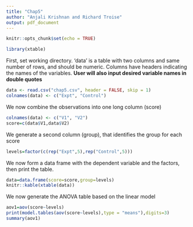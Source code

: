 ```yaml
---
title: "Chap5"
author: "Anjali Krishnan and Richard Troise"
output: pdf_document
---
```


```r
knitr::opts_chunk$set(echo = TRUE)
```

```r
library(xtable)
```

First, set working directory. 'data' is a table with two columns and same number of rows, and should be numeric. Columns have headers indicating the names of the variables. **User will also input desired variable names in double quotes**
```r
data <- read.csv("chap5.csv", header = FALSE, skip = 1)
colnames(data) <- c("Expt", "Control")
```

We now combine the observations into one long column (score)
```r
colnames(data) <- c("V1", "V2")
score=c(data$V1,data$V2)
```

We generate a second column (group), that identifies the group for each score
```r
levels=factor(c(rep("Expt",5),rep("Control",5)))
```

We now form a data frame with the dependent variable and the factors, then print the table.
```r
data=data.frame(score=score,group=levels)
knitr::kable(xtable(data))
```

We now generate the ANOVA table based on the linear model
```r
aov1=aov(score~levels)
print(model.tables(aov(score~levels),type = "means"),digits=3)
summary(aov1)
```

